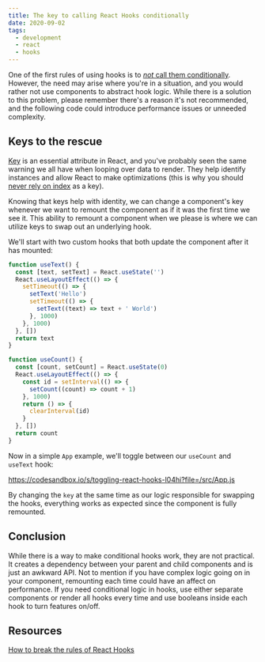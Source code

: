 ```yaml
---
title: The key to calling React Hooks conditionally
date: 2020-09-02
tags:
  - development
  - react
  - hooks
---
```


One of the first rules of using hooks is to [_not_ call them conditionally](https://reactjs.org/docs/hooks-rules.html#only-call-hooks-at-the-top-level). However, the need may arise where you're in a situation, and you would rather not use components to abstract hook logic. While there is a solution to this problem, please remember there's a reason it's not recommended, and the following code could introduce performance issues or unneeded complexity.

## Keys to the rescue

[Key](https://reactjs.org/docs/lists-and-keys.html#keys) is an essential attribute in React, and you've probably seen the same warning we all have when looping over data to render. They help identify instances and allow React to make optimizations (this is why you should [never rely on index](https://medium.com/@robinpokorny/index-as-a-key-is-an-anti-pattern-e0349aece318) as a key).

Knowing that keys help with identity, we can change a component's key whenever we want to remount the component as if it was the first time we see it. This ability to remount a component when we please is where we can utilize keys to swap out an underlying hook.

We'll start with two custom hooks that both update the component after it has mounted:

```jsx
function useText() {
  const [text, setText] = React.useState('')
  React.useLayoutEffect(() => {
    setTimeout(() => {
      setText('Hello')
      setTimeout(() => {
        setText((text) => text + ' World')
      }, 1000)
    }, 1000)
  }, [])
  return text
}

function useCount() {
  const [count, setCount] = React.useState(0)
  React.useLayoutEffect(() => {
    const id = setInterval(() => {
      setCount((count) => count + 1)
    }, 1000)
    return () => {
      clearInterval(id)
    }
  }, [])
  return count
}
```

Now in a simple `App` example, we'll toggle between our `useCount` and `useText` hook:

https://codesandbox.io/s/toggling-react-hooks-l04hi?file=/src/App.js

By changing the `key` at the same time as our logic responsible for swapping the hooks, everything works as expected since the component is fully remounted.

## Conclusion

While there is a way to make conditional hooks work, they are not practical. It creates a dependency between your parent and child components and is just an awkward API. Not to mention if you have complex logic going on in your component, remounting each time could have an affect on performance. If you need conditional logic in hooks, use either separate components or render all hooks every time and use booleans inside each hook to turn features on/off.

## Resources

[How to break the rules of React Hooks](https://mattperry.is/writing-code/how-to-break-the-rules-of-react-hooks)
